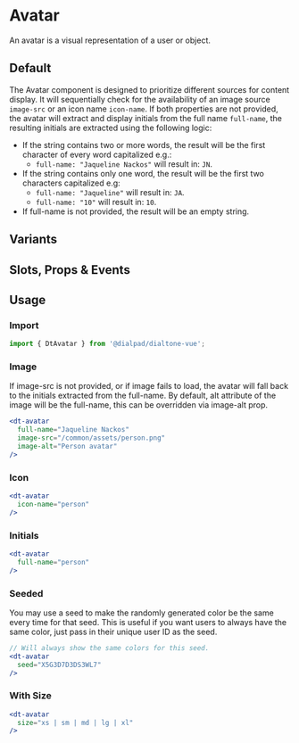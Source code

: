 
<Meta of={AvatarStories}/>

# Avatar

<Subtitle>
  An avatar is a visual representation of a user or object.
</Subtitle>

## Default

The Avatar component is designed to prioritize different sources for content display.
It will sequentially check for the availability of an image source `image-src` or an icon name `icon-name`.
If both properties are not provided, the avatar will extract and display initials from the full name `full-name`,
the resulting initials are extracted using the following logic:

- If the string contains two or more words, the result will be the first character of every word capitalized e.g.:
  - `full-name: "Jaqueline Nackos"` will result in: `JN`.
- If the string contains only one word, the result will be the first two characters capitalized e.g:
  - `full-name: "Jaqueline"` will result in: `JA`.
  - `full-name: "10"` will result in: `10`.
- If full-name is not provided, the result will be an empty string.

<Canvas>
  <Story of={AvatarStories.Default} />
</Canvas>

## Variants

<Canvas>
  <Story of={AvatarStories.Variants} />
</Canvas>

## Slots, Props & Events

<Controls />

## Usage

### Import

```jsx
import { DtAvatar } from '@dialpad/dialtone-vue';
```

### Image

If image-src is not provided, or if image fails to load, the avatar will fall back to the initials extracted from the full-name.
By default, alt attribute of the image will be the full-name, this can be overridden via image-alt prop.

```jsx
<dt-avatar
  full-name="Jaqueline Nackos"
  image-src="/common/assets/person.png"
  image-alt="Person avatar"
/>
```

### Icon

```jsx
<dt-avatar
  icon-name="person"
/>
```

### Initials

```jsx
<dt-avatar
  full-name="person"
/>
```

### Seeded

You may use a seed to make the randomly generated color be the same every time for that seed. This is useful
if you want users to always have the same color, just pass in their unique user ID as the seed.

```jsx
// Will always show the same colors for this seed.
<dt-avatar
  seed="X5G3D7D3DS3WL7"
/>
```

### With Size

```jsx
<dt-avatar
  size="xs | sm | md | lg | xl"
/>
```
